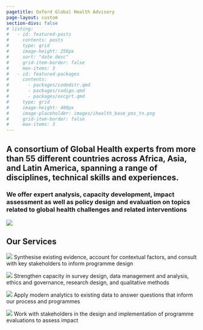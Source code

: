 ```yaml
---
pagetitle: Oxford Global Health Advisory
page-layout: custom
section-divs: false
# listing:
#   - id: featured-posts
#     contents: posts
#     type: grid
#     image-height: 250px
#     sort: "date desc"
#     grid-item-border: false
#     max-items: 3
#   - id: featured-packages
#     contents:
#       - packages/codeditr.qmd
#       - packages/codigo.qmd
#       - packages/oxcgrt.qmd
#     type: grid
#     image-height: 400px
#     image-placeholder: images/ihealth_base_pos_tn.png
#     grid-item-border: false
#     max-items: 3
---
```


::: {.hero-banner}

::: {.content-block}

::: {.hero-text}

# A consortium of Global Health experts from more than 55 different countries across Africa, Asia, and Latin America, spanning a range of disciplines, technical skills and experiences. 

### We offer expert analysis, capacity development, impact assessment as well as policy design and evaluation on topics related to global health challenges and related interventions

<!-- 
::: {.hero-buttons}
[Projects](/projects/){#btn-guide .btn-action .btn .btn-info .btn-lg role="button"}
[Our packages](/packages/){#btn-guide .btn-action .btn .btn-info .btn-lg role="button"} 
[Our mission](/about/){#btn-guide .btn-action .btn .btn-info .btn-lg role="button"}
:::
 -->

:::

::: {.hero-image-right}

![](images/oxgha_icon.png)

:::

:::

:::


::: {.theme-banner}

::: {.info-block}

# Our Services

::: {.grid}

::: {.g-col-3}

![](images/programme_design.png){fig-align="center"}
Synthesise existing evidence, account for contextual factors, and consult with key stakeholders to inform programme design

:::

::: {.g-col-3}

![](images/capacity.png){fig-align="center"}
Strengthen capacity in survey design, data management and analysis, ethics and governance, research design, and qualitative methods

:::

::: {.g-col-3}

![](images/analytics.png){fig-align="center"}
Apply modern analytics to existing data to answer questions that inform our process and programmes

:::

::: {.g-col-3}

![](images/evaluation.png){fig-align="center"}
Work with stakeholders in the design and implementation of programme evaluations to assess impact

:::

:::

:::

:::

<!--
::: {.info-block}

# Latest posts

::: {#featured-posts}
:::

:::


::: {.info-block}

# Our Global Network

:::

```r
#| echo: false
#| message: false
#| warning: false
#| eval: true

## Get and process student country data 
map_data <- function() {
  read.csv(
    file = "https://raw.githubusercontent.com/OxfordIHTM/infohub/refs/heads/main/data-raw/student_country.csv"
  ) |>
    dplyr::mutate(
      lon = jitter(lon, factor = 1.2),
      lat = jitter(lat, factor = 1.2)
    )
}

leaflet::leaflet(height = 600) |>
  mapboxapi::addMapboxTiles(
    style_id = "cjdlr8pvl0xiv2sqvq1evk1pl",
    username = "ernestguevarra",
    options = leaflet::leafletOptions(minZoom = 3)
  ) |>
  leaflet::setView(lng = 20, lat = 0, zoom = 3) |>
  leaflet::addAwesomeMarkers(
    data = map_data(),
    clusterOptions = leaflet::markerClusterOptions(),
    label = ~paste0(
      "Country: ", country, "<br/>"
    ) |>
      lapply(htmltools::HTML),
    labelOptions = leaflet::labelOptions(
      style = list(
        "background-color" = oxthema::get_oxford_colour("sky"),
        padding = "3px 8px"
      ),
      textsize = "12px",
      direction = "auto"
    )
  ) |>
  htmlwidgets::onRender("
    function(el, x) {
      this.on('baselayerchange', function(e) {
        e.layer.bringToBack();
      })
    }
  ")
```

::: {.info-block}

# Featured packages

::: {#featured-packages}
:::

:::

::: {.theme-banner}

::: {.info-block}

# Featured packages

::: {.grid}

::: {.g-col-4}

[![](images/codeditr.png){fig-align="center"}](https://oxford-ihtm.io/codeditr)

**codeditr**: Implementing Cause-of-Death Data Checks Based on the WHO CoDEdit Tool
:::

::: {.g-col-4}
[![](images/codigo.png){fig-align="center"}](https://oxford-ihtm.io/codigo)

**codigo**: Interface to the International Classification of Diseases (ICD) API
:::

::: {.g-col-4}
[![](images/lawsafrica.png){fig-align="center"}](https://oxford-ihtm.io/africalaws)

**africalaws**: Interface to the Laws.Africa API
:::

:::

:::

:::

-->